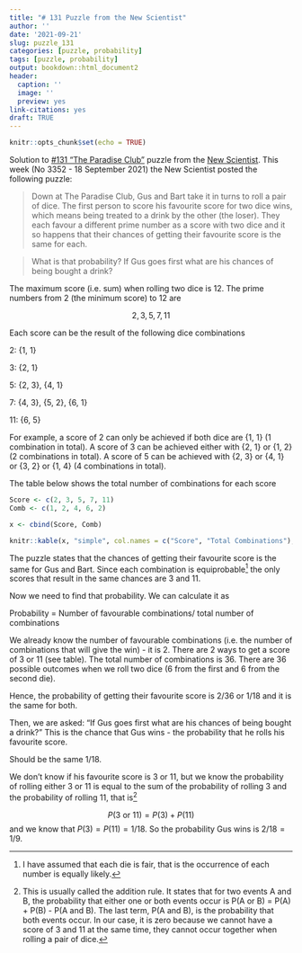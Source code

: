 ```yaml
---
title: "# 131 Puzzle from the New Scientist"
author: ''
date: '2021-09-21'
slug: puzzle_131
categories: [puzzle, probability]
tags: [puzzle, probability]
output: bookdown::html_document2
header:
  caption: ''
  image: ''
  preview: yes
link-citations: yes
draft: TRUE
---
```


```r
knitr::opts_chunk$set(echo = TRUE)
```

Solution to [#131 "The Paradise Club"](https://www.newscientist.com/article/mg25133522-800-puzzle-131-what-is-the-probability-of-winning-this-game-of-chance/#ixzz775sxHixz) puzzle from the [New Scientist](https://www.newscientist.com/). This week (No 3352 - 18 September 2021) the New Scientist posted the following puzzle: 

>Down at The Paradise Club, Gus and Bart take it in turns to roll a pair of dice. The first person to score his favourite score for two dice wins, which means being treated to a drink by the other (the loser). They each favour a different prime number as a score with two dice and it so happens that their chances of getting their favourite score is the same for each.

> What is that probability? If Gus goes first what are his chances of being bought a drink?

The maximum score (i.e. sum) when rolling two dice is 12. The prime numbers from 2 (the minimum score) to 12 are 

$$2, 3, 5, 7, 11$$

Each score can be the result of the following dice combinations 

2: {1, 1}

3: {2, 1}

5: {2, 3}, {4, 1}

7: {4, 3}, {5, 2}, {6, 1}

11: {6, 5}

For example, a score of 2 can only be achieved if both dice are {1, 1} (1 combination in total). A score of 3 can be achieved either with {2, 1} or {1, 2} (2 combinations in total). A score of 5 can be achieved with {2, 3} or {4, 1} or {3, 2} or {1, 4} (4 combinations in total).

The table below shows the total number of combinations for each score

```r
Score <- c(2, 3, 5, 7, 11)
Comb <- c(1, 2, 4, 6, 2)

x <- cbind(Score, Comb)

knitr::kable(x, "simple", col.names = c("Score", "Total Combinations"), align = "cc")
```


The puzzle states that the chances of getting their favourite score is the same for  Gus and Bart. Since each combination is equiprobable[^1] the only scores that result in the same chances are 3 and 11. 

[^1]: I have assumed that each die is fair, that is the occurrence of each number is equally likely. 


Now we need to find that probability. We can calculate it as 

Probability = Number of favourable combinations/ total number of combinations

We already know the number of favourable combinations (i.e. the number of combinations that will give the win) - it is 2. There are 2 ways to get a score of 3 or 11 (see table). The total number of combinations is 36. There are 36 possible outcomes when we roll two dice (6 from the first and 6 from the second die).

Hence, the probability of getting their favourite score is $2/36 \text{ or } 1/18$ and it is the same for both.



Then, we are asked: "If Gus goes first what are his chances of being bought a drink?" This is the chance that Gus wins - the probability that he rolls his favourite score. 

Should be the same 1/18.

We don't know if his favourite score is 3 or 11, but we know the probability of rolling either 3 or 11 is equal to the sum of the probability of rolling  3 and the probability of rolling 11, that is[^2] 


$$P(3 \text{ or } 11) = P(3) + P(11) $$
and we know that $P(3) = P(11)= 1/18$. So the probability Gus wins is $2/18 = 1/9$. 

[^2]: This is usually called the addition rule. It states that for two events A and B, the probability that either one or both events occur is P(A or B) = P(A) + P(B) - P(A and B). The last term, P(A and B), is the probability that both events occur. In our case, it is zero because we cannot have a score of 3 and 11 at the same time, they cannot occur together when rolling a pair of dice. 


